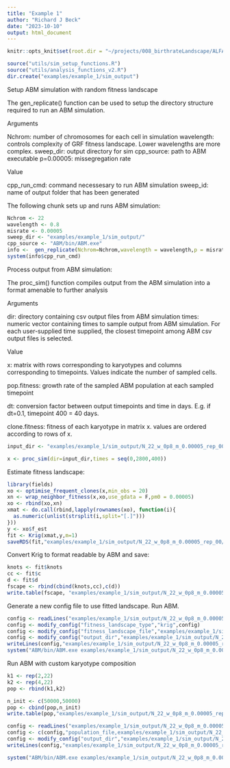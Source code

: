 ```yaml
---
title: "Example 1"
author: "Richard J Beck"
date: "2023-10-10"
output: html_document
---
```


```r
knitr::opts_knit$set(root.dir = "~/projects/008_birthrateLandscape/ALFA-K/")
```

```r
source("utils/sim_setup_functions.R")
source("utils/analysis_functions_v2.R")
dir.create("examples/example_1/sim_output")
```
Setup ABM simulation with random fitness landscape

The gen_replicate() function can be used to setup the directory structure required to run an ABM simulation. 

Arguments

Nchrom: number of chromosomes for each cell in simulation
wavelength: controls complexity of GRF fitness landscape. Lower wavelengths are more complex. sweep_dir: output directory for sim
cpp_source: path to ABM executable
p=0.00005: missegregation rate

Value

cpp_run_cmd: command necessesary to run ABM simulation
sweep_id: name of output folder that has been generated


The following chunk sets up and runs ABM simulation:
```r
Nchrom <- 22
wavelength <- 0.8
misrate <- 0.00005
sweep_dir <- "examples/example_1/sim_output/"
cpp_source <- "ABM/bin/ABM.exe"
info <-  gen_replicate(Nchrom=Nchrom,wavelength = wavelength,p = misrate,sweep_dir = sweep_dir,cpp_source = cpp_source)
system(info$cpp_run_cmd)
```

Process output from ABM simulation:

The proc_sim() function compiles output from the ABM simulation into a format amenable to further analysis

Arguments

dir: directory containing csv output files from ABM simulation
times: numeric vector containing times to sample output from ABM simulation. For each user-supplied time supplied, the closest timepoint among ABM csv output files is selected. 

Value

x: matrix with rows corresponding to karyotypes and columns corresponding to timepoints. Values indicate the number of sampled cells. 

pop.fitness: growth rate of the sampled ABM population at each sampled timepoint 

dt: conversion factor between output timepoints and time in days. E.g. if dt=0.1, timepoint 400 = 40 days. 

clone.fitness: fitness of each karyotype in matrix x. values are ordered according to rows of x. 




```r
input_dir <- "examples/example_1/sim_output/N_22_w_0p8_m_0.00005_rep_00/train/00000/"

x <- proc_sim(dir=input_dir,times = seq(0,2800,400))


```

Estimate fitness landscape:

```r
library(fields)
xo <- optimise_frequent_clones(x,min_obs = 20)
xn <- wrap_neighbor_fitness(x,xo,use_gdata = F,pm0 = 0.00005)
xo <- rbind(xo,xn)
xmat <- do.call(rbind,lapply(rownames(xo), function(i){
  as.numeric(unlist(strsplit(i,split="[.]")))
}))
y <- xo$f_est
fit <- Krig(xmat,y,m=1)
saveRDS(fit,"examples/example_1/sim_output/N_22_w_0p8_m_0.00005_rep_00/krig.Rds")

```

Convert Krig to format readable by ABM and save:
```r

knots <- fit$knots
cc <- fit$c
d <- fit$d
fscape <- rbind(cbind(knots,cc),c(d))
write.table(fscape, "examples/example_1/sim_output/N_22_w_0p8_m_0.00005_rep_00/fitted_landscape.txt",row.names = FALSE,col.names=FALSE,sep=",")

```

Generate a new config file to use fitted landscape. Run ABM.
```r

config <- readLines("examples/example_1/sim_output/N_22_w_0p8_m_0.00005_rep_00/config.txt")
config <- modify_config("fitness_landscape_type","krig",config)
config <- modify_config("fitness_landscape_file","examples/example_1/sim_output/N_22_w_0p8_m_0.00005_rep_00/fitted_landscape.txt",config)
config <- modify_config("output_dir","examples/example_1/sim_output/N_22_w_0p8_m_0.00005_rep_00/test",config)
writeLines(config,"examples/example_1/sim_output/N_22_w_0p8_m_0.00005_rep_00/fitted_landscape_config.txt")
system("ABM/bin/ABM.exe examples/example_1/sim_output/N_22_w_0p8_m_0.00005_rep_00/fitted_landscape_config.txt")
```

Run ABM with custom karyotype composition

```r
k1 <- rep(2,22)
k2 <- rep(4,22)
pop <- rbind(k1,k2)

n_init <- c(50000,50000)
pop <- cbind(pop,n_init)
write.table(pop,"examples/example_1/sim_output/N_22_w_0p8_m_0.00005_rep_00/custom_pop.txt",sep=",",row.names = F,col.names = F)

config <- readLines("examples/example_1/sim_output/N_22_w_0p8_m_0.00005_rep_00/config.txt")
config <- c(config,"population_file,examples/example_1/sim_output/N_22_w_0p8_m_0.00005_rep_00/custom_pop.txt")
config <- modify_config("output_dir","examples/example_1/sim_output/N_22_w_0p8_m_0.00005_rep_00/custom_pop",config)
writeLines(config,"examples/example_1/sim_output/N_22_w_0p8_m_0.00005_rep_00/custom_pop_config.txt")

system("ABM/bin/ABM.exe examples/example_1/sim_output/N_22_w_0p8_m_0.00005_rep_00/custom_pop_config.txt")
```

